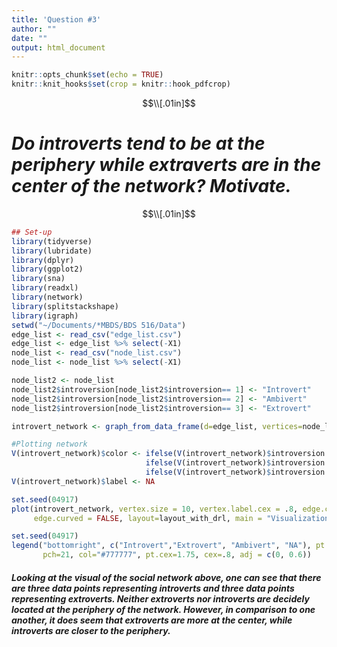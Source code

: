 ```yaml
---
title: 'Question #3'
author: ""
date: ""
output: html_document
---
```



```r
knitr::opts_chunk$set(echo = TRUE)
knitr::knit_hooks$set(crop = knitr::hook_pdfcrop)
```

$$\\[.01in]$$

# *Do introverts tend to be at the periphery while extraverts are in the center of the network? Motivate.*


$$\\[.01in]$$


```r
## Set-up
library(tidyverse)
library(lubridate)
library(dplyr)
library(ggplot2)
library(sna)
library(readxl)
library(network)
library(splitstackshape)
library(igraph)
setwd("~/Documents/*MBDS/BDS 516/Data")
edge_list <- read_csv("edge_list.csv")
edge_list <- edge_list %>% select(-X1)
node_list <- read_csv("node_list.csv")
node_list <- node_list %>% select(-X1)
```

```r
node_list2 <- node_list
node_list2$introversion[node_list2$introversion== 1] <- "Introvert"  
node_list2$introversion[node_list2$introversion== 2] <- "Ambivert"  
node_list2$introversion[node_list2$introversion== 3] <- "Extrovert"  

introvert_network <- graph_from_data_frame(d=edge_list, vertices=node_list2, directed=F)

#Plotting network
V(introvert_network)$color <- ifelse(V(introvert_network)$introversion == "Introvert", "lightblue",
                              ifelse(V(introvert_network)$introversion == "Extrovert", "darkred",
                              ifelse(V(introvert_network)$introversion == "Ambivert", "purple", "grey")))
V(introvert_network)$label <- NA

set.seed(04917)
plot(introvert_network, vertex.size = 10, vertex.label.cex = .8, edge.color = "black", 
     edge.curved = FALSE, layout=layout_with_drl, main = "Visualization of BDS 516 Social Network", font.main = 3.5)

set.seed(04917)
legend("bottomright", c("Introvert","Extrovert", "Ambivert", "NA"), pt.bg=c("lightblue","darkred","purple", "white"),
       pch=21, col="#777777", pt.cex=1.75, cex=.8, adj = c(0, 0.6))
```

##### **Looking at the visual of the social network above, one can see that there are three data points representing introverts and three data points representing extroverts. Neither extroverts nor introverts are decidely located at the periphery of the network. However, in *comparison to one another*, it does seem that extroverts are more at the center, while introverts are closer to the periphery.**

















